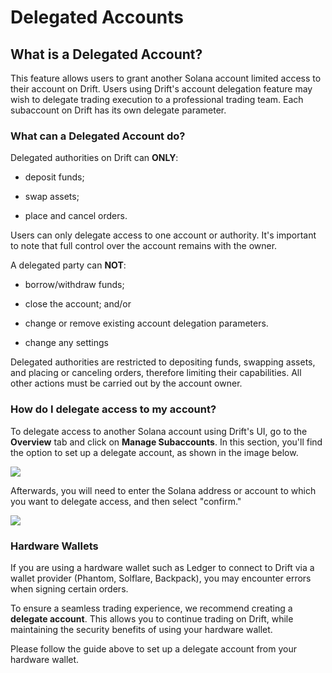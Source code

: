 # Delegated Accounts

## What is a Delegated Account?  

This feature allows users to grant another Solana account limited access to their account on Drift. Users using Drift's account delegation feature may wish to delegate trading execution to a professional trading team. Each subaccount on Drift has its own delegate parameter.

### What can a Delegated Account do?  

Delegated authorities on Drift can **ONLY**:  

-   deposit funds;

-   swap assets;

-   place and cancel orders.

Users can only delegate access to one account or authority. It's important to note that full control over the account remains with the owner.

A delegated party can **NOT**:  

-   borrow/withdraw funds;  

-   close the account; and/or

-   change or remove existing account delegation parameters.

-   change any settings

Delegated authorities are restricted to depositing funds, swapping assets, and placing or canceling orders, therefore limiting their capabilities. All other actions must be carried out by the account owner.

### How do I delegate access to my account?  

To delegate access to another Solana account using Drift's UI, go to the **Overview** tab and click on **Manage Subaccounts**. In this section, you'll find the option to set up a delegate account, as shown in the image below.

![](public/assets/Pw5LRFtbgBfVuEY_g1P7w_image.png)

Afterwards, you will need to enter the Solana address or account to which you want to delegate access, and then select "confirm."

![](public/assets/SOCULv1Rg8jPsY2p7qkpe_image.png)

### Hardware Wallets

If you are using a hardware wallet such as Ledger to connect to Drift via a wallet provider (Phantom, Solflare, Backpack), you may encounter errors when signing certain orders.

To ensure a seamless trading experience, we recommend creating a **delegate account**. This allows you to continue trading on Drift, while maintaining the security benefits of using your hardware wallet.

Please follow the guide above to set up a delegate account from your hardware wallet.

  

